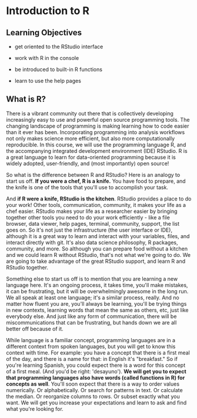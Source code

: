 # Introduction to R

## Learning Objectives

-   get oriented to the RStudio interface

-   work with R in the console

-   be introduced to built-in R functions

-   learn to use the help pages

## What is R?

There is a vibrant community out there that is collectively developing increasingly easy to use and powerful open source programming tools. The changing landscape of programming is making learning how to code easier than it ever has been. Incorporating programming into analysis workflows not only makes science more efficient, but also more computationally reproducible. In this course, we will use the programming language R, and the accompanying integrated development environment (IDE) RStudio. R is a great language to learn for data-oriented programming because it is widely adopted, user-friendly, and (most importantly) open source!

So what is the difference between R and RStudio? Here is an analogy to start us off. **If you were a chef, R is a knife.** You have food to prepare, and the knife is one of the tools that you\'ll use to accomplish your task.

And **if R were a knife, RStudio is the kitchen**. RStudio provides a place to do your work! Other tools, communication, community, it makes your life as a chef easier. RStudio makes your life as a researcher easier by bringing together other tools you need to do your work efficiently - like a file browser, data viewer, help pages, terminal, community, support, the list goes on. So it\'s not just the infrastructure (the user interface or IDE), although it is a great way to learn and interact with your variables, files, and interact directly with git. It\'s also data science philosophy, R packages, community, and more. So although you can prepare food without a kitchen and we could learn R without RStudio, that\'s not what we\'re going to do. We are going to take advantage of the great RStudio support, and learn R and RStudio together.

Something else to start us off is to mention that you are learning a new language here. It\'s an ongoing process, it takes time, you\'ll make mistakes, it can be frustrating, but it will be overwhelmingly awesome in the long run. We all speak at least one language; it\'s a similar process, really. And no matter how fluent you are, you\'ll always be learning, you\'ll be trying things in new contexts, learning words that mean the same as others, etc, just like everybody else. And just like any form of communication, there will be miscommunications that can be frustrating, but hands down we are all better off because of it.

While language is a familiar concept, programming languages are in a different context from spoken languages, but you will get to know this context with time. For example: you have a concept that there is a first meal of the day, and there is a name for that: in English it\'s \"breakfast.\" So if you\'re learning Spanish, you could expect there is a word for this concept of a first meal. (And you\'d be right: \'desayuno\'). **We will get you to expect that programming languages also have words (called functions in R) for concepts as well**. You\'ll soon expect that there is a way to order values numerically. Or alphabetically. Or search for patterns in text. Or calculate the median. Or reorganize columns to rows. Or subset exactly what you want. We will get you increase your expectations and learn to ask and find what you\'re looking for.
